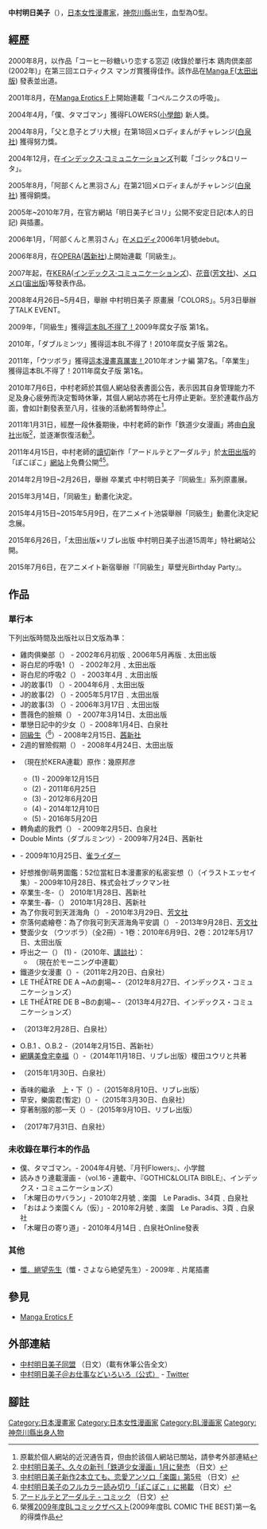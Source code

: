 {{roughtranslation|time=2017-10-12T03:36:43+00:00}}
{{japanese|japanese=中村明日美子|kana=なかむら あすみこ|romaji=Nakamura Asumiko}}

'''中村明日美子'''（{{bd||1月5日}}），[[日本|日本]][[女性|女性]][[漫畫家|漫畫家]]，[[神奈川縣|神奈川縣]]出生，血型為O型。

== 經歷 ==
2000年8月，以作品「コーヒー砂糖いり恋する窓辺 (收錄於單行本 鶏肉倶楽部(2002年)」在第三回エロティクス マンガ賞獲得佳作。該作品在[[Manga_F|Manga F]]([[太田出版|太田出版]]) 發表並出道。

2001年8月，在[[Manga_Erotics_F|Manga Erotics F]]上開始連載「コペルニクスの呼吸」。

2004年4月，「僕、タマゴマン」獲得FLOWERS([[小學館|小學館]]) 新人獎。

2004年8月，「父と息子とブリ大根」在第18回メロディまんがチャレンジ([[白泉社|白泉社]]) 獲得努力獎。

2004年12月，在[[インデックス·コミュニケーションズ|インデックス·コミュニケーションズ]]刊載「ゴシック&ロリータ」。

2005年8月，「阿部くんと黒羽さん」在第21回メロディまんがチャレンジ([[白泉社|白泉社]]) 獲得銅獎。

2005年~2010年7月，在官方網站「明日美子ビヨリ」公開不安定日記(本人的日記) 與插畫。

2006年1月，「阿部くんと黒羽さん」在[[メロディ|メロディ]]2006年1月號debut。

2006年8月，在[[OPERA|OPERA]]([[茜新社|茜新社]])上開始連載「同級生」。

2007年起，在[[KERA|KERA]]([[インデックス·コミュニケーションズ|インデックス·コミュニケーションズ]])、[[花音|花音]]([[芳文社|芳文社]])、[[メロメロ|メロメロ]]([[宙出版|宙出版]])等發表作品。

2008年4月26日~5月4日，舉辦 中村明日美子 原畫展「COLORS」。5月3日舉辦了TALK EVENT。

2009年，「同級生」獲得[[這本BL不得了！|這本BL不得了！]]2009年腐女子版 第1名。

2010年，「ダブルミンツ」獲得這本BL不得了！2010年腐女子版 第2名。

2011年，「ウツボラ」獲得[[這本漫畫真厲害！|這本漫畫真厲害！]]2010年オンナ編 第7名。「卒業生」獲得這本BL不得了！2011年腐女子版 第1名。

2010年7月6日，中村老師於其個人網站發表書面公告，表示因其自身管理能力不足及身心疲勞而決定暫時休筆，其個人網站亦將在七月停止更新。至於連載作品方面，會如計劃發表至八月，往後的活動將暫時停止<ref>原載於個人網站的近況通告頁，但由於該個人網站已關站，請參考外部連結</ref>。

2011年1月31日，經歷一段休養期後，中村老師的新作「鉄道少女漫画」將由[[白泉社|白泉社]]出版<ref>[http://natalie.mu/comic/news/40773 中村明日美子、久々の新刊「鉄道少女漫画」1月に発売] {{Wayback|url=http://natalie.mu/comic/news/40773 |date=20101125092449 }}（日文）</ref>，並逐漸恢復活動<ref>[http://natalie.mu/comic/news/45653 中村明日美子新作2本立ても、恋愛アンソロ「楽園」第5号] {{Wayback|url=http://natalie.mu/comic/news/45653 |date=20110304174329 }}（日文）</ref>。

2011年4月15日，中村老師的[[讀切|讀切]]新作「アードルテとアーダルテ」於[[太田出版|太田出版]]的「ぽこぽこ」[[網站|網站]]上免費公開<ref>[http://natalie.mu/comic/news/47911 中村明日美子のフルカラー読み切り「ぽこぽこ」に掲載] {{Wayback|url=http://natalie.mu/comic/news/47911 |date=20110419230507 }}（日文）</ref><ref>[http://www.poco2.jp/comic/a-dorute/ アードルテとアーダルテ - コミック] {{Wayback|url=http://www.poco2.jp/comic/a-dorute/ |date=20110519142854 }}（日文）</ref>。

2014年2月19日~2月26日，舉辦 卒業式 中村明日美子『同級生』系列原畫展。

2015年3月14日，「同級生」動畫化決定。

2015年4月15日~2015年5月9日，在アニメイト池袋舉辦「同級生」動畫化決定紀念展。

2015年6月26日，「太田出版×リブレ出版 中村明日美子出道15周年」特社網站公開。

2015年7月6日，在アニメイト新宿舉辦『「同級生」草壁光Birthday Party』。

== 作品 ==
=== 單行本 ===
下列出版時間及出版社以日文版為準：
* 雞肉俱樂部（{{Lang|Ja|鶏肉倶楽部}}） - 2002年6月初版﹑2006年5月再版﹑太田出版
* 哥白尼的呼吸1（{{Lang|Ja|コペルニクスの呼吸 1}}） - 2002年2月﹑太田出版
* 哥白尼的呼吸2（{{Lang|Ja|コペルニクスの呼吸 2}}） - 2003年4月﹑太田出版
* J的故事(1) （{{Lang|Ja|Jの総て 1}}）- 2004年6月﹑太田出版
* J的故事(2) （{{Lang|Ja|Jの総て 2}}）- 2005年5月17日﹑太田出版
* J的故事(3) （{{Lang|Ja|Jの総て 3}}）- 2006年3月17日﹑太田出版
* 薔薇色的臉頰（{{Lang|Ja|ばら色の頬のころ}}） - 2007年3月14日、太田出版
* 單戀日記中的少女（{{Lang|Ja|片恋の日記少女}}）- 2008年1月4日、白泉社
* [[同級生_(漫畫)|同級生]]（{{Lang|Ja|同級生}}<ref>榮獲[[2009年度BLコミックザベスト|2009年度BLコミックザベスト]](2009年度BL COMIC THE BEST)第一名的得獎作品</ref>）- 2008年2月15日、[[茜新社|茜新社]]
* 2週的冒險假期（{{Lang|Ja|2週間のアバンチュール}}） - 2008年4月24日、太田出版
* {{Lang|Ja|ノケモノと花嫁 THE MANGA}}（現在於KERA連載）原作：幾原邦彦
** (1) - 2009年12月15日
** (2) - 2011年6月25日
** (3) - 2012年6月20日
** (4) - 2014年12月10日
** (5) - 2016年5月20日
* 轉角處的我們（{{Lang|Ja|曲がり角のボクら}}） - 2009年2月5日、白泉社
* Double Mints（ダブルミンツ）- 2009年7月24日、茜新社
* {{Lang|Ja|土曜日は君んちで}} - 2009年10月25日、[[雀ライダー|雀ライダー]]
* 好想推倒!萌男圖鑑：52位當紅日本漫畫家的私密妄想（{{Lang|Ja|萌え男子がたり}}）（イラストエッセイ集）- 2009年10月28日、株式会社ブックマン社
* 卒業生-冬-（{{Lang|Ja|卒業生-冬-}}） 2010年1月28日、茜新社
* 卒業生-春-（{{Lang|Ja|卒業生-春-}}） 2010年1月28日、茜新社
* 為了你我可到天涯海角（{{Lang|Ja|あなたのためならどこまでも}}） - 2010年3月29日、[[芳文社|芳文社]]
* 奈落何處繪卷：為了你我可到天涯海角平安調（{{Lang|Ja|奈落何処絵巻 あなたのためならどこまでも 平安朝スペシャル}}） - 2013年9月28日、[[芳文社|芳文社]]
* 雙面少女 （ウツボラ）（全2冊）- 1卷：2010年6月9日、2卷：2012年5月17日、太田出版
* 呼出之一（{{Lang|Ja|呼出し一 (はじめ) }}） (1) -（2010年、[[講談社|講談社]]）：
**（現在於モーニング中連載）
* 鐵道少女漫畫（{{Lang|Ja|鉄道少女漫画}}）-（2011年2月20日、白泉社）
* LE THÉÂTRE DE A ~Aの劇場~ -（2012年8月27日、インデックス・コミュニケーションズ）
* LE THÉÂTRE DE B ~Bの劇場~ -（2013年4月27日、インデックス・コミュニケーションズ）
* {{Lang|Ja|君曜日 -鉄道少女漫画2-}}（2013年2月28日、白泉社）
* O.B.1 、O.B.2 -（2014年2月15日、茜新社）
* [[網購美食宅幸福|網購美食宅幸福]]（{{Lang|Ja|先生のおとりよせ}}）-（2014年11月18日、リブレ出版）榎田ユウリと共著
* {{Lang|Ja|君曜日2 -鉄道少女漫画3-}}（2015年1月30日、白泉社）
* 香味的繼承　上・下（{{Lang|Ja|薫りの継承　上・下}}）-（2015年8月10日、リブレ出版）
* 早安，樂園君(暫定)（{{Lang|Ja|おはよう楽園くん(仮)}}）-（2015年3月30日、白泉社）
* 穿著制服的那一天（{{Lang|Ja|あの日、制服で}}）-（2015年9月10日、リブレ出版）
* {{Lang|Ja|君曜日3 -鉄道少女漫画4-}}（2017年7月31日、白泉社）

=== 未收錄在單行本的作品 ===
* 僕、タマゴマン。- 2004年4月號、『月刊Flowers』、小学館
* 読みきり連載漫画 -（vol.16 ‐ 連載中、『GOTHIC&LOLITA BIBLE』、インデックス・コミュニケーションズ）
* 「木曜日のサバラン」- 2010年2月號﹑楽園　Le Paradis、34頁﹑白泉社
* 「おはよう楽園くん（仮）」- 2010年2月號﹑楽園　Le Paradis、3頁﹑白泉社
* 「木曜日の寄り道」- 2010年4月14日﹑白泉社Online發表

=== 其他 ===
* [[絕望先生#動畫|懺．絕望先生]]（懺・さよなら絶望先生）- 2009年﹑片尾插畫

== 參見 ==
* [[Manga_Erotics_F|Manga Erotics F]]

== 外部連結 ==
*[http://purety.jp/treacle/ 中村明日美子同盟] {{Wayback|url=http://purety.jp/treacle/ |date=20100501044608 }}（日文）（載有休筆公告全文）
*[https://twitter.com/asmk_gengaten 中村明日美子＠お仕事などいろいろ（公式）] {{Wayback|url=https://twitter.com/asmk_gengaten |date=20200101090534 }} - [[Twitter|Twitter]]

== 腳註 ==
{{reflist}}

{{DEFAULTSORT:Nakamura Asumiko}}
[[Category:日本漫畫家|Category:日本漫畫家]]
[[Category:日本女性漫画家|Category:日本女性漫画家]]
[[Category:BL漫画家|Category:BL漫画家]]
[[Category:神奈川縣出身人物|Category:神奈川縣出身人物]]